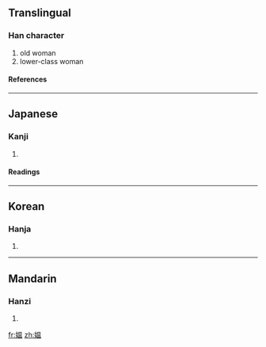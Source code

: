{{see|媼}}

==Translingual==
===Han character===
{{Han char|rn=38|rad=女|as=09|sn=12|four=|canj=女日月廿 (VABT)}}
# old woman
# lower-class woman
====References====
{{Han ref|kx=0267.361|dkj=06565|dj=0535.190|hdz=21065.040|uh=5AAA|ud=23210}}
----
==Japanese==
===Kanji===
{{ja-kanji|grade=|rs=女09}}
# {{defn|Japanese}} 
====Readings====
{{ja-readings|on=[[おう]] (ō)|kun=[[おうな]] (ouna)}}
----
==Korean==
===Hanja===
{{ko-hanja|hangeul=오|rv=o|mr=o}}
# {{defn|Korean}}
----
==Mandarin==
===Hanzi===
{{cmn-hanzi|tra=媼|pin=[[ǎo]] ([[ao3]])|wg=ao<sup>3</sup>}}
# {{defn|Mandarin}}

[[fr:媪]]
[[zh:媪]]